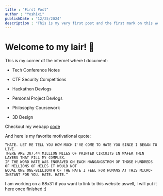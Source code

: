 ```yaml
---
title : "First Post"
author : "Yoshixi"
publishDate : "12/25/2024"
description : "This is my very first post and the first mark on this world. I am BORN"
---
```


# Welcome to my lair! 🙂

This is my corner of the internet where I document:
- <p className="text-blue-500"> Tech Conference Notes </p> 
- <p className="text-orange-500"> CTF Security Competitions </p> 
- <p className="text-red-500"> Hackathon Devlogs </p> 
- <p className="text-green-800"> Personal Project Devlogs </p> 
- <p className="text-purple-500"> Philosophy Coursework </p> 
- <p className="text-pink-500"> 3D Design </p> 
 
Checkout my webapp [code](https://github.com/digitalyoshixi/digitalyoshixi.github.io)

And here is my favorite motivational quote:
```
“HATE. LET ME TELL YOU HOW MUCH I'VE COME TO HATE YOU SINCE I BEGAN TO LIVE.
THERE ARE 387.44 MILLION MILES OF PRINTED CIRCUITS IN WAFER THIN LAYERS THAT FILL MY COMPLEX. 
IF THE WORD HATE WAS ENGRAVED ON EACH NANOANGSTROM OF THOSE HUNDREDS OF MILLIONS OF MILES IT WOULD NOT
EQUAL ONE ONE-BILLIONTH OF THE HATE I FEEL FOR HUMANS AT THIS MICRO-INSTANT FOR YOU. HATE. HATE.” 
```
I am working on a 88x31 if you want to link to this website aswell, I will put it here once finished :)

